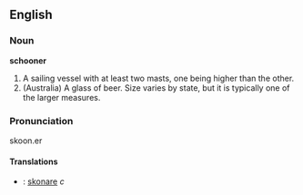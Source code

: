 ==English==

===Noun===
'''schooner'''
#A sailing vessel with at least two masts, one being higher than the other.
#(Australia) A glass of beer.  Size varies by state, but it is typically one of the larger measures.

===Pronunciation===
skoon.er
<P>


====Translations====
*{{sv}}: [[skonare]] ''c''
{{wikipedia}}